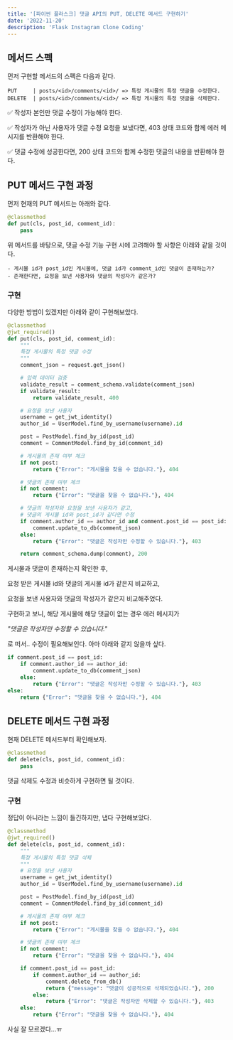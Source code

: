 ```yaml
---
title: '[파이썬 플라스크] 댓글 API의 PUT, DELETE 메서드 구현하기'
date: '2022-11-20'
description: 'Flask Instagram Clone Coding'
---
```


## 메서드 스펙

먼저 구현할 메서드의 스펙은 다음과 같다.

```
PUT     | posts/<id>/comments/<id>/ => 특정 게시물의 특정 댓글을 수정한다.
DELETE  | posts/<id>/comments/<id>/ => 특정 게시물의 특정 댓글을 삭제한다.
```

✅ 작성자 본인만 댓글 수정이 가능해야 한다.

✅ 작성자가 아닌 사용자가 댓글 수정 요청을 보냈다면, 403 상태 코드와 함께 에러 메시지를 반환해야 한다.

✅ 댓글 수정에 성공한다면, 200 상태 코드와 함께 수정한 댓글의 내용을 반환해야 한다.

## PUT 메서드 구현 과정

먼저 현재의 PUT 메서드는 아래와 같다.

```python showLineNumbers
@classmethod
def put(cls, post_id, comment_id):
    pass
```

위 메서드를 바탕으로, 댓글 수정 기능 구현 시에 고려해야 할 사항은 아래와 같을 것이다.

```
- 게시물 id가 post_id인 게시물에, 댓글 id가 comment_id인 댓글이 존재하는가?
- 존재한다면, 요청을 보낸 사용자와 댓글의 작성자가 같은가?
```

### 구현

다양한 방법이 있겠지만 아래와 같이 구현해보았다.

```python showLineNumbers
@classmethod
@jwt_required()
def put(cls, post_id, comment_id):
    """
    특정 게시물의 특정 댓글 수정
    """
    comment_json = request.get_json()

    # 입력 데이터 검증
    validate_result = comment_schema.validate(comment_json)
    if validate_result:
        return validate_result, 400

    # 요청을 보낸 사용자
    username = get_jwt_identity()
    author_id = UserModel.find_by_username(username).id

    post = PostModel.find_by_id(post_id)
    comment = CommentModel.find_by_id(comment_id)

    # 게시물의 존재 여부 체크
    if not post:
        return {"Error": "게시물을 찾을 수 없습니다."}, 404

    # 댓글의 존재 여부 체크
    if not comment:
        return {"Error": "댓글을 찾을 수 없습니다."}, 404

    # 댓글의 작성자와 요청을 보낸 사용자가 같고,
    # 댓글의 게시물 id와 post_id가 같다면 수정
    if comment.author_id == author_id and comment.post_id == post_id:
        comment.update_to_db(comment_json)
    else:
        return {"Error": "댓글은 작성자만 수정할 수 있습니다."}, 403

    return comment_schema.dump(comment), 200
```

게시물과 댓글이 존재하는지 확인한 후,

요청 받은 게시물 id와 댓글의 게시물 id가 같은지 비교하고,

요청을 보낸 사용자와 댓글의 작성자가 같은지 비교해주었다.

구현하고 보니, 해당 게시물에 해당 댓글이 없는 경우 에러 메시지가

*"댓글은 작성자만 수정할 수 있습니다."*

로 떠서.. 수정이 필요해보인다. 아마 아래와 같지 않을까 싶다.

```python showLineNumbers
if comment.post_id == post_id:
    if comment.author_id == author_id:
        comment.update_to_db(comment_json)
    else:
        return {"Error": "댓글은 작성자만 수정할 수 있습니다."}, 403
else:
    return {"Error": "댓글을 찾을 수 없습니다."}, 404
```

## DELETE 메서드 구현 과정

현재 DELETE 메서드부터 확인해보자.

```python showLineNumbers
@classmethod
def delete(cls, post_id, comment_id):
    pass
```

댓글 삭제도 수정과 비슷하게 구현하면 될 것이다.

### 구현

정답이 아니라는 느낌이 들긴하지만, 냅다 구현해보았다.

```python showLineNumbers
@classmethod
@jwt_required()
def delete(cls, post_id, comment_id):
    """
    특정 게시물의 특정 댓글 삭제
    """
    # 요청을 보낸 사용자
    username = get_jwt_identity()
    author_id = UserModel.find_by_username(username).id

    post = PostModel.find_by_id(post_id)
    comment = CommentModel.find_by_id(comment_id)

    # 게시물의 존재 여부 체크
    if not post:
        return {"Error": "게시물을 찾을 수 없습니다."}, 404

    # 댓글의 존재 여부 체크
    if not comment:
        return {"Error": "댓글을 찾을 수 없습니다."}, 404

    if comment.post_id == post_id:
        if comment.author_id == author_id:
            comment.delete_from_db()
            return {"message": "댓글이 성공적으로 삭제되었습니다."}, 200
        else:
            return {"Error": "댓글은 작성자만 삭제할 수 있습니다."}, 403
    else:
        return {"Error": "댓글을 찾을 수 없습니다."}, 404
```

사실 잘 모르겠다...ㅠ
